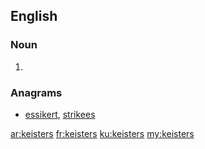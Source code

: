 ==English==

===Noun===
{{head|en|plural}}

# {{plural of|keister|lang=en|nocat=1}}

===Anagrams===
* [[essikert#English|essikert]], [[strikees#English|strikees]]

[[ar:keisters]]
[[fr:keisters]]
[[ku:keisters]]
[[my:keisters]]